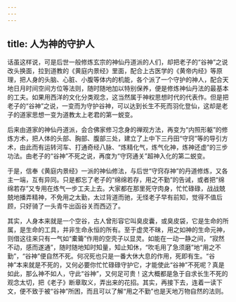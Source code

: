 ```yaml
---
---
---
```

title: 人为神的守护人
---




话虽这样说，可是后世一般修炼玄宗的神仙丹道派的人们，却把老子的“谷神”之说改头换面，拉到道教的《黄庭内景经》里面，配合上古医学的《黄帝内经》等原理，把人身的头脑、心脏、小腹等体内的机能，各个派了一个守护的神人，配合天地日月时间空间方位等法则，随时随地加以特别保养，便是修炼神仙丹法的最基本的工夫。如果用西洋的文化分类观念，这当然属于神权思想时代的代表作。但是把老子的“谷神”之说，一变而为守护谷神，可以达到长生不死而羽化登仙，这却是老子的道家思想一变为道教太上老君的第一蜕变。

后来由道家的神仙丹道派，会合佛家修习念身的禅观方法，再变为“内照形躯”的修炼方术，把人体的头部、胸部、腹部三处，建立了上中下三丹田“守窍”等的导引方术，由此而有运转河车、打通奇经八脉、“炼精化气，炼气化神，炼神还虚”的三步功法。由老子的“谷神”不死之说，再度为“守窍通关”超神入化的第二蜕变。

于是，信奉《黄庭内景经》一派的神仙修法，与后世“守窍存神”的丹道修炼，又各主一端，互有异同。只是都忘了老子的“绵绵若存，用之不勤”的告诫，或者把“绵绵若存”又专用在炼气一步工夫上去。大家都在那里死守肉身，忙忙碌碌，战战兢兢地播弄精神，不免用之太勤，太过背道而驰，无怪老子早有前知，觉得不值后顾，只好骑了一头青牛出函谷关而西迈了。

其实，人身本来就是一个空谷，古人曾形容它叫臭皮囊，或臭皮袋，它是生命的所属，是生命的工具，并非生命永恒的所有。至于虚灵不昧，用之如神的生命元神，则借这往来只有一气如“橐籥”作用的空壳子以显灵。如能在一动一静之间，“寂然不动，感而遂通”，随时随地知时知量，知止知休，“吹毛用了急须磨”地“用之不勤”，“谷神”便自然不死。何况死也只是一番大休大息的作用，死即有生。“谷神”本来就是不死的，又何必要你忙忙碌碌守护它，才能使此“谷神”不死呢？真是如此，那么神不如人，守此“谷神”，又何足可贵！这大概都是急于自求长生不死的观念太切，把《老子》断章取义，弄出来的花招。其实，再接下去，连着一读下文，便不致于被“谷神”所困，而且可以了解“用之不勤”也是天地万物自然的法则。